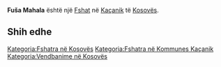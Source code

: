 {{Fshat në Kosovës
 | Emri                = Fuša Mahala
| srp_N_name = Fuša Mahala
| srp_N_FULL_NAME_RO = Fuša Mahala
| srp_N_FULL_NAME_ND_RO = Fusa Mahala
| srp_N_SORT_NAME_RG = FUSAMAHALA
| srp_N_FULL_NAME_RG = Fuša Mahala
| srp_N_FULL_NAME_ND_RG = Fusa Mahala

 | Emri (Rasa dhanore) = 
 | Figura              = 
 | Shteti              = Kosovo
 | Komuna              = Kaçanik
 | Kodi postar         = 
 | Sipërfaqja          = 

 | Popullsia           = 

 | Regj. i popullsisë  = 
 | Dend. e popullsisë  = 
 | Faqja zyrtare       = 
 <!--- Koordinatat ----> 
 | Gjerësia            = 42.686667
 | Gjatësia            = 20.851111
 | Lartësia            = 
}}
'''Fuša Mahala''' është një [[Fshat]] në [[Kaçanik]] të [[Kosovës]].

<!-- == Gjeografia == -->
<!-- == Historia == -->
<!-- == Demografia == -->
== Shih edhe ==
{{Komuna Kaçanik}}
{{Kosovo-Administrata-Cung}}

[[Kategoria:Fshatra në Kosovës]]
[[Kategoria:Fshatra në Kommunes Kaçanik]]
[[Kategoria:Vendbanime në Kosovës]]